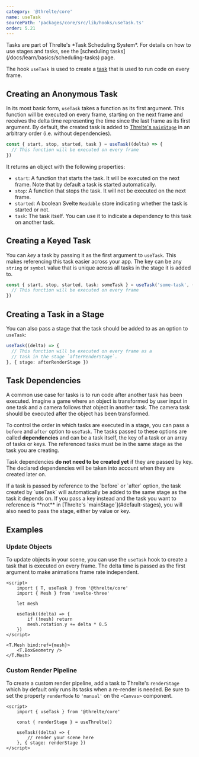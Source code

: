 ```yaml
---
category: '@threlte/core'
name: useTask
sourcePath: 'packages/core/src/lib/hooks/useTask.ts'
order: 5.21
---
```



<Tip type="info">
	Tasks are part of Threlte's *Task Scheduling System*.
	For details on how to use stages and tasks, see the [scheduling
	tasks](/docs/learn/basics/scheduling-tasks) page.
</Tip>

The hook `useTask` is used to create a
[task](/docs/learn/basics/scheduling-tasks#tasks) that is used to run code on
every frame.

## Creating an Anonymous Task

In its most basic form, `useTask` takes a function as its first argument. This
function will be executed on every frame, starting on the next frame and
receives the delta time representing the time since the last frame as its first
argument. By default, the created task is added to [Threlte's
`mainStage`](#default-stages) in an arbitrary order (i.e. without dependencies).

```ts
const { start, stop, started, task } = useTask((delta) => {
  // This function will be executed on every frame
})
```

It returns an object with the following properties:
- `start`: A function that starts the task. It will be executed on the next
  frame. Note that by default a task is started automatically.
- `stop`: A function that stops the task. It will not be executed on the next
  frame.
- `started`: A boolean Svelte `Readable` store indicating whether the task is
  started or not.
- `task`: The task itself. You can use it to indicate a dependency to this task
  on another task.

## Creating a Keyed Task

You can *key* a task by passing it as the first argument to `useTask`. This
makes referencing this task easier across your app. The key can be any `string`
or `symbol` value that is unique across all tasks in the stage it is added to.

```ts
const { start, stop, started, task: someTask } = useTask('some-task', (delta) => {
  // This function will be executed on every frame
})
```

## Creating a Task in a Stage

You can also pass a stage that the task should be added to as an option to
`useTask`:

```ts
useTask((delta) => {
  // This function will be executed on every frame as a
  // task in the stage `afterRenderStage`.
}, { stage: afterRenderStage })
```

## Task Dependencies

A common use case for tasks is to run code after another task has been executed. Imagine
a game where an object is transformed by user input in one task and a camera follows that
object in another task. The camera task should be executed after the object has been
transformed.

To control the order in which tasks are executed in a stage, you can pass a
`before` and `after` option to `useTask`. The tasks passed to these options are
called **dependencies** and can be a task itself, the key of a task or an array
of tasks or keys. The referenced tasks must be in the same stage as the task you
are creating.

Task dependencies **do not need to be created yet** if they are passed by key.
The declared dependencies will be taken into account when they are created later
on.

<Tip type="warning">
	If a task is passed by reference to the `before` or `after` option, the task
	created by `useTask` will automatically be added to the same stage as the task
	it depends on. If you pass a key instead and the task you want to reference is
	**not** in [Threlte's `mainStage`](#default-stages), you will also need to pass the
	stage, either by value or key.
</Tip>

## Examples

### Update Objects

To update objects in your scene, you can use the `useTask` hook to create a task
that is executed on every frame. The delta time is passed as the first argument
to make animations frame rate independent.

```svelte
<script>
	import { T, useTask } from '@threlte/core'
	import { Mesh } from 'svelte-three'

	let mesh

	useTask((delta) => {
		if (!mesh) return
		mesh.rotation.y += delta * 0.5
	})
</script>

<T.Mesh bind:ref={mesh}>
	<T.BoxGeometry />
</T.Mesh>
```

### Custom Render Pipeline

To create a custom render pipeline, add a task to Threlte's `renderStage` which
by default only runs its tasks when a re-render is needed. Be sure to set the
property `renderMode` to `'manual'` on the `<Canvas>` component.

```svelte title="CustomRenderer.svelte"
<script>
	import { useTask } from '@threlte/core'

	const { renderStage } = useThrelte()

	useTask((delta) => {
		// render your scene here
	}, { stage: renderStage })
</script>
```

